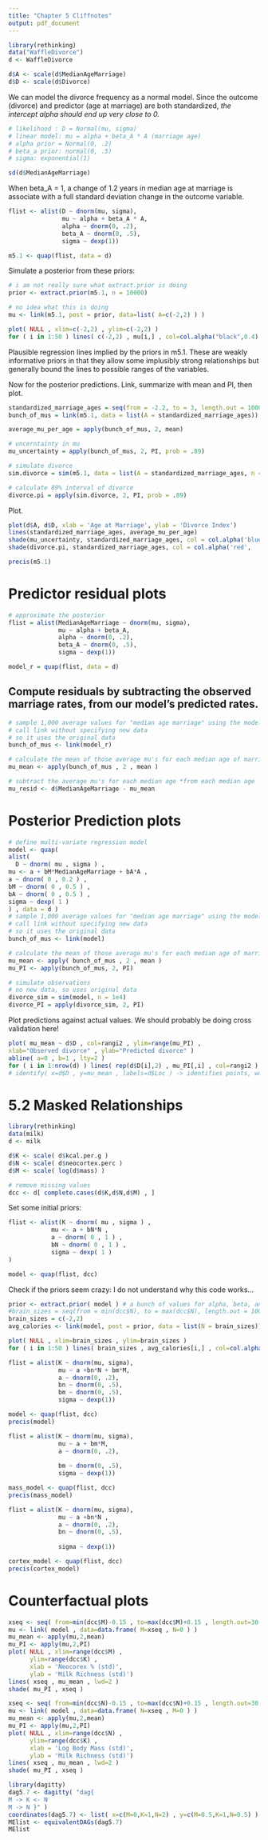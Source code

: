 ```yaml
---
title: "Chapter 5 Cliffnotes"
output: pdf_document
---
```


```r
library(rethinking)
data("WaffleDivorce")
d <- WaffleDivorce

d$A <- scale(d$MedianAgeMarriage)
d$D <- scale(d$Divorce)
```

We can model the divorce frequency as a normal model. Since the outcome (divorce) and predictor (age at marriage) are both standardized, _the intercept alpha should end up very close to 0._

```r
# likelihood : D = Normal(mu, sigma)
# linear model: mu = alpha + beta_A * A (marriage age)
# alpha prior = Normal(0, .2)
# beta_a prior: normal(0, .5)
# sigma: exponential(1)
```

```r
sd(d$MedianAgeMarriage)
```

When beta_A = 1, a change of 1.2 years in median age at marriage is associate with a full standard deviation change in the outcome variable.

```r
flist <- alist(D ~ dnorm(mu, sigma),
               mu ~ alpha + beta_A * A,
               alpha ~ dnorm(0, .2),
               beta_A ~ dnorm(0, .5),
               sigma ~ dexp(1))

m5.1 <- quap(flist, data = d)

```

Simulate a posterior from these priors:

```r
# i am not really sure what extract.prior is doing
prior <- extract.prior(m5.1, n = 10000)

# no idea what this is doing
mu <- link(m5.1, post = prior, data=list( A=c(-2,2) ) )

plot( NULL , xlim=c(-2,2) , ylim=c(-2,2) )
for ( i in 1:50 ) lines( c(-2,2) , mu[i,] , col=col.alpha("black",0.4) )
```
Plausible regression lines implied by the priors in m5.1. These are weakly informative priors in that they allow some implusibly strong relationships but generally bound the lines to possible ranges of the variables.

Now for the posterior predictions. Link, summarize with mean and PI, then plot.

```r

standardized_marriage_ages = seq(from = -2.2, to = 3, length.out = 1000)
bunch_of_mus = link(m5.1, data = list(A = standardized_marriage_ages))

average_mu_per_age = apply(bunch_of_mus, 2, mean)

# uncerntainty in mu
mu_uncertainty = apply(bunch_of_mus, 2, PI, prob = .89)

# simulate divorce
sim.divorce = sim(m5.1, data = list(A = standardized_marriage_ages, n = 1000))

# calculate 89% interval of divorce
divorce.pi = apply(sim.divorce, 2, PI, prob = .89)
```
Plot.
```r
plot(d$A, d$D, xlab = 'Age at Marriage', ylab = 'Divorce Index')
lines(standardized_marriage_ages, average_mu_per_age)
shade(mu_uncertainty, standardized_marriage_ages, col = col.alpha('blue',  .2))
shade(divorce.pi, standardized_marriage_ages, col = col.alpha('red',  .1))


```

```r

precis(m5.1)
```
# Predictor residual plots

```r
# approximate the posterior
flist = alist(MedianAgeMarriage ~ dnorm(mu, sigma),
              mu ~ alpha + beta_A,
              alpha ~ dnorm(0, .2),
              beta_A ~ dnorm(0, .5),
              sigma ~ dexp(1))

model_r = quap(flist, data = d)

```

## Compute residuals by subtracting the observed marriage rates, from our model's predicted rates.

```r
# sample 1,000 average values for "median age marriage" using the model
# call link without specifying new data
# so it uses the original data
bunch_of_mus <- link(model_r)

# calculate the mean of those average mu's for each median age of marriage
mu_mean <- apply(bunch_of_mus , 2 , mean )

# subtract the average mu's for each median age *from each median age
mu_resid <- d$MedianAgeMarriage - mu_mean
```

# Posterior Prediction plots
```r
# define multi-variate regression model
model <- quap(
alist(
  D ~ dnorm( mu , sigma ) ,
mu <- a + bM*MedianAgeMarriage + bA*A ,
a ~ dnorm( 0 , 0.2 ) ,
bM ~ dnorm( 0 , 0.5 ) ,
bA ~ dnorm( 0 , 0.5 ) ,
sigma ~ dexp( 1 )
) , data = d )
# sample 1,000 average values for "median age marriage" using the model
# call link without specifying new data
# so it uses the original data
bunch_of_mus <- link(model)

# calculate the mean of those average mu's for each median age of marriage
mu_mean <- apply( bunch_of_mus , 2 , mean )
mu_PI <- apply(bunch_of_mus, 2, PI)

# simulate observations
# no new data, so uses original data
divorce_sim = sim(model, n = 1e4)
divorce_PI = apply(divorce_sim, 2, PI)
```

Plot predictions against actual values. We should probably be doing cross validation here!

```r
plot( mu_mean ~ d$D , col=rangi2 , ylim=range(mu_PI) ,
xlab="Observed divorce" , ylab="Predicted divorce" )
abline( a=0 , b=1 , lty=2 )
for ( i in 1:nrow(d) ) lines( rep(d$D[i],2) , mu_PI[,i] , col=rangi2 )
# identify( x=d$D , y=mu_mean , labels=d$Loc ) -> identifies points, wow!!
```

# 5.2 Masked Relationships

```r
library(rethinking)
data(milk)
d <- milk

d$K <- scale( d$kcal.per.g )
d$N <- scale( d$neocortex.perc )
d$M <- scale( log(d$mass) )

# remove missing values
dcc <- d[ complete.cases(d$K,d$N,d$M) , ]
```

Set some initial priors:
```r
flist <- alist(K ~ dnorm( mu , sigma ) ,
            mu <- a + bN*N ,
            a ~ dnorm( 0 , 1 ) ,
            bN ~ dnorm( 0 , 1 ) ,
            sigma ~ dexp( 1 )
) 

model <- quap(flist, dcc)
```

Check if the priors seem crazy: I do not understand why this code works...
```r
prior <- extract.prior( model ) # a bunch of values for alpha, beta, and sigma
#brain_sizes = seq(from = min(dcc$N), to = max(dcc$N), length.out = 1000)
brain_sizes = c(-2,2) 
avg_calories <- link(model, post = prior, data = list(N = brain_sizes))

plot( NULL , xlim=brain_sizes , ylim=brain_sizes )
for ( i in 1:50 ) lines( brain_sizes , avg_calories[i,] , col=col.alpha("black",0.3) )
```

```r
flist = alist(K ~ dnorm(mu, sigma),
              mu ~ a +bn*N + bm*M,
              a ~ dnorm(0, .2),
              bn ~ dnorm(0, .5),
              bm ~ dnorm(0, .5),
              sigma ~ dexp(1))

model <- quap(flist, dcc)
precis(model)
```
```r
flist = alist(K ~ dnorm(mu, sigma),
              mu ~ a + bm*M,
              a ~ dnorm(0, .2),
              
              bm ~ dnorm(0, .5),
              sigma ~ dexp(1))

mass_model <- quap(flist, dcc)
precis(mass_model)
```


```r
flist = alist(K ~ dnorm(mu, sigma),
              mu ~ a +bn*N ,
              a ~ dnorm(0, .2),
              bn ~ dnorm(0, .5),
              
              sigma ~ dexp(1))

cortex_model <- quap(flist, dcc)
precis(cortex_model)
```
# Counterfactual plots

```r
xseq <- seq( from=min(dcc$M)-0.15 , to=max(dcc$M)+0.15 , length.out=30 )
mu <- link( model , data=data.frame( M=xseq , N=0 ) )
mu_mean <- apply(mu,2,mean)
mu_PI <- apply(mu,2,PI)
plot( NULL , xlim=range(dcc$M) , 
      ylim=range(dcc$K) , 
      xlab = 'Neocorex % (std)',
      ylab = 'Milk Richness (std)')
lines( xseq , mu_mean , lwd=2 )
shade( mu_PI , xseq )
```

```r
xseq <- seq( from=min(dcc$N)-0.15 , to=max(dcc$N)+0.15 , length.out=30 )
mu <- link( model , data=data.frame( N=xseq , M=0 ) )
mu_mean <- apply(mu,2,mean)
mu_PI <- apply(mu,2,PI)
plot( NULL , xlim=range(dcc$N) , 
      ylim=range(dcc$K) , 
      xlab = 'Log Body Mass (std)',
      ylab = 'Milk Richness (std)')
lines( xseq , mu_mean , lwd=2 )
shade( mu_PI , xseq )
```


```r
library(dagitty)
dag5.7 <- dagitty( "dag{
M -> K <- N
M -> N }" )
coordinates(dag5.7) <- list( x=c(M=0,K=1,N=2) , y=c(M=0.5,K=1,N=0.5) )
MElist <- equivalentDAGs(dag5.7)
MElist
```

